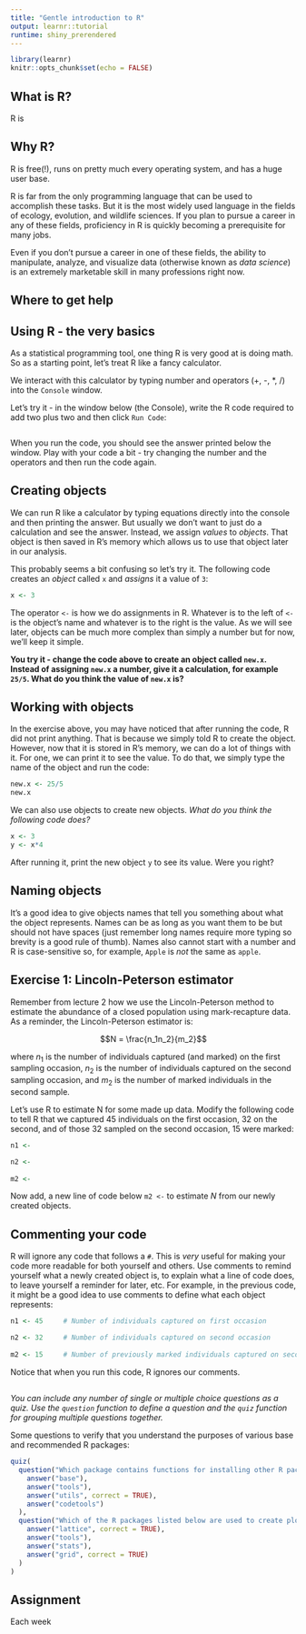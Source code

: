 ```yaml
---
title: "Gentle introduction to R"
output: learnr::tutorial
runtime: shiny_prerendered
---
```


```r
library(learnr)
knitr::opts_chunk$set(echo = FALSE)
```

## What is R?

R is 

## Why R?

R is free(!), runs on pretty much every operating system, and has a huge user base. 

R is far from the only programming language that can be used to accomplish these tasks. But it is the most widely used language in the fields of ecology, evolution, and wildlife sciences. If you plan to pursue a career in any of these fields, proficiency in R is quickly becoming a prerequisite for many jobs. 

Even if you don't pursue a career in one of these fields, the ability to manipulate, analyze, and visualize data (otherwise known as *data science*) is an extremely marketable skill in many professions right now. 

## Where to get help


## Using R - the very basics 

As a statistical programming tool, one thing R is very good at is doing math. So as a starting point, let's treat R like a fancy calculator. 

We interact with this calculator by typing number and operators (+, -, *, /) into the `Console` window.

Let's try it - in the window below (the Console), write the R code required to add two plus two and then click `Run Code`:

```r

```

When you run the code, you should see the answer printed below the window. Play with your code a bit - try changing the number and the operators and then run the code again. 

## Creating objects

We can run R like a calculator by typing equations directly into the console and then printing the answer. But usually we don't want to just do a calculation and see the answer. Instead, we assign *values* to *objects*. That object is then saved in R's memory which allows us to use that object later in our analysis. 

This probably seems a bit confusing so let's try it. The following code creates an *object* called `x` and *assigns* it a value of `3`: 

```r
x <- 3
```

The operator `<-` is how we do assignments in R. Whatever is to the left of `<-` is the object's name and whatever is to the right is the value. As we will see later, objects can be much more complex than simply a number but for now, we'll keep it simple. 

**You try it - change the code above to create an object called `new.x`. Instead of assigning `new.x` a number, give it a calculation, for example `25/5`. What do you think the value of `new.x` is?**

## Working with objects

In the exercise above, you may have noticed that after running the code, R did not print anything. That is because we simply told R to create the object. However, now that it is stored in R's memory, we can do a lot of things with it. For one, we can print it to see the value. To do that, we simply type the name of the object and run the code:

```r
new.x <- 25/5
new.x
```

We can also use objects to create new objects. *What do you think the following code does?*

```r
x <- 3
y <- x*4
```

After running it, print the new object `y` to see its value. Were you right?

## Naming objects

It's a good idea to give objects names that tell you something about what the object represents. Names can be as long as you want them to be but should not have spaces (just remember long names require more typing so brevity is a good rule of thumb). Names also cannot start with a number and R is case-sensitive so, for example, `Apple` is *not* the same as `apple`. 

## Exercise 1: Lincoln-Peterson estimator

Remember from lecture 2 how we use the Lincoln-Peterson method to estimate the abundance of a closed population using mark-recapture data. As a reminder, the Lincoln-Peterson estimator is:

$$N = \frac{n_1n_2}{m_2}$$

where $n_1$ is the number of individuals captured (and marked) on the first sampling occasion, $n_2$ is the number of individuals captured on the second sampling occasion, and $m_2$ is the number of marked individuals in the second sample. 

Let's use R to estimate N for some made up data. Modify the following code to tell R that we captured 45 individuals on the first occasion, 32 on the second, and of those 32 sampled on the second occasion, 15 were marked:

```r
n1 <-

n2 <-
  
m2 <- 
```

Now add, a new line of code below `m2 <- ` to estimate $N$ from our newly created objects. 

## Commenting your code

R will ignore any code that follows a `#`. This is *very* useful for making your code more readable for both yourself and others. Use comments to remind yourself what a newly created object is, to explain what a line of code does, to leave yourself a reminder for later, etc. For example, in the previous code, it might be a good idea to use comments to define what each object represents:

```r
n1 <- 45     # Number of individuals captured on first occasion

n2 <- 32     # Number of individuals captured on second occasion
  
m2 <- 15     # Number of previously marked individuals captured on second occasion
```

Notice that when you run this code, R ignores our comments. 

## 
*You can include any number of single or multiple choice questions as a quiz. Use the `question` function to define a question and the `quiz` function for grouping multiple questions together.*

Some questions to verify that you understand the purposes of various base and recommended R packages:

```r
quiz(
  question("Which package contains functions for installing other R packages?",
    answer("base"),
    answer("tools"),
    answer("utils", correct = TRUE),
    answer("codetools")
  ),
  question("Which of the R packages listed below are used to create plots?",
    answer("lattice", correct = TRUE),
    answer("tools"),
    answer("stats"),
    answer("grid", correct = TRUE)
  )
)
```

## Assignment

Each week
